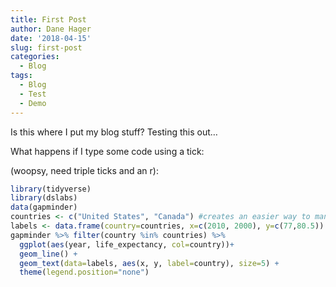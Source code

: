 ```yaml
---
title: First Post
author: Dane Hager
date: '2018-04-15'
slug: first-post
categories:
  - Blog
tags:
  - Blog
  - Test
  - Demo
---
```


Is this where I put my blog stuff? Testing this out...

What happens if I type some code using a tick:

(woopsy, need triple ticks and an r):

```r
library(tidyverse)
library(dslabs)
data(gapminder)
countries <- c("United States", "Canada") #creates an easier way to manage filtering by a set of selections
labels <- data.frame(country=countries, x=c(2010, 2000), y=c(77,80.5)) #x and y variables tell where to put each label
gapminder %>% filter(country %in% countries) %>% 
  ggplot(aes(year, life_expectancy, col=country))+
  geom_line() +
  geom_text(data=labels, aes(x, y, label=country), size=5) + 
  theme(legend.position="none")
```
